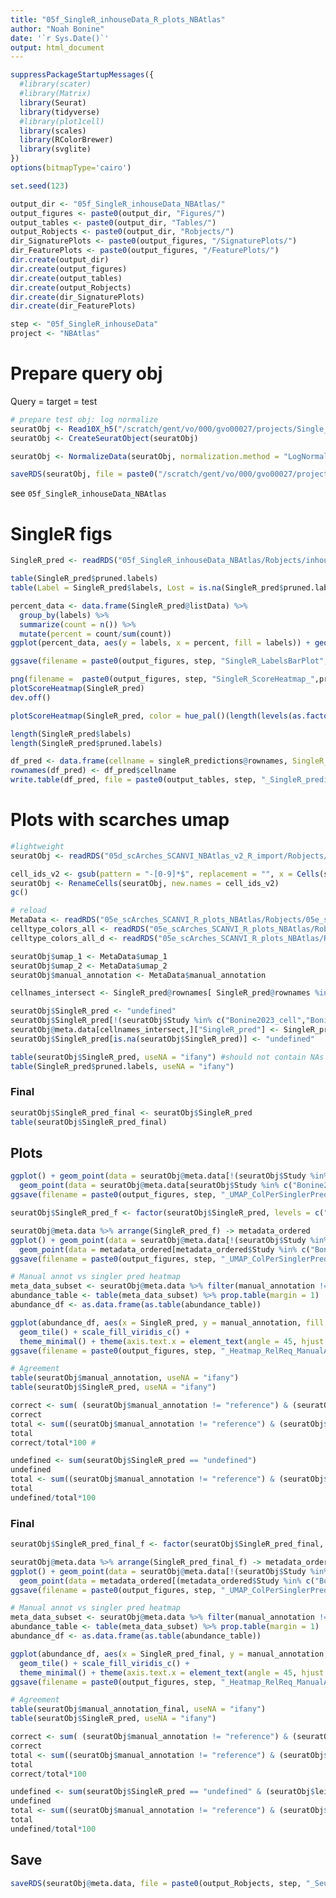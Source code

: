```yaml
---
title: "05f_SingleR_inhouseData_R_plots_NBAtlas"
author: "Noah Bonine"
date: '`r Sys.Date()`'
output: html_document
---
```


```r
suppressPackageStartupMessages({
  #library(scater)
  #library(Matrix)
  library(Seurat)
  library(tidyverse)
  #library(plot1cell)
  library(scales)
  library(RColorBrewer)
  library(svglite)
})
options(bitmapType='cairo')
```

```r
set.seed(123)
```

```r
output_dir <- "05f_SingleR_inhouseData_NBAtlas/"
output_figures <- paste0(output_dir, "Figures/")
output_tables <- paste0(output_dir, "Tables/")
output_Robjects <- paste0(output_dir, "Robjects/")
dir_SignaturePlots <- paste0(output_figures, "/SignaturePlots/")
dir_FeaturePlots <- paste0(output_figures, "/FeaturePlots/")
dir.create(output_dir)
dir.create(output_figures)
dir.create(output_tables)
dir.create(output_Robjects)
dir.create(dir_SignaturePlots)
dir.create(dir_FeaturePlots)
```

```r
step <- "05f_SingleR_inhouseData"
project <- "NBAtlas"
```

# Prepare query obj
Query = target = test
```r
# prepare test obj: log normalize
seuratObj <- Read10X_h5("/scratch/gent/vo/000/gvo00027/projects/Single_Cell_Neuroblastoma/NBAtlas/05a_pre_scArches_R_import_NBAtlas/h5objects/nb_matrix_target_data_NBAtlas.h5")
seuratObj <- CreateSeuratObject(seuratObj)
```

```r
seuratObj <- NormalizeData(seuratObj, normalization.method = "LogNormalize")
```
```r
saveRDS(seuratObj, file = paste0("/scratch/gent/vo/000/gvo00027/projects/Single_Cell_Neuroblastoma/NBAtlas/05f_SingleR_inhouseData_NBAtlas/Robjects/",step,"_input_seurat_", project, ".rds"))
```
see `05f_SingleR_inhouseData_NBAtlas`

# SingleR figs

```r
SingleR_pred <- readRDS("05f_SingleR_inhouseData_NBAtlas/Robjects/inhouseData_vs_NBAtlas_SingleR_predictionsNBAtlas.rds")
```

```r
table(SingleR_pred$pruned.labels)
table(Label = SingleR_pred$labels, Lost = is.na(SingleR_pred$pruned.labels)) #discarded cells of each label
```
```r
percent_data <- data.frame(SingleR_pred@listData) %>%
  group_by(labels) %>%
  summarize(count = n()) %>%
  mutate(percent = count/sum(count))
ggplot(percent_data, aes(y = labels, x = percent, fill = labels)) + geom_col() + scale_x_continuous(labels = percent_format())+ theme_bar_straight + labs(x = "Percentage")

ggsave(filename = paste0(output_figures, step, "SingleR_LabelsBarPlot", project, ".svg"), width = 7, height = 5)
```

```r
png(filename =  paste0(output_figures, step, "SingleR_ScoreHeatmap_",project, ".png"), width = 24, height = 7, units = 'in', res = 500) #wide to avoid white lines
plotScoreHeatmap(SingleR_pred)
dev.off()
```
```r
plotScoreHeatmap(SingleR_pred, color = hue_pal()(length(levels(as.factor(SingleR_pred$labels)))))
```
```r
length(SingleR_pred$labels)
length(SingleR_pred$pruned.labels)

df_pred <- data.frame(cellname = singleR_predictions@rownames, SingleR_label = singleR_predictions$pruned.labels)
rownames(df_pred) <- df_pred$cellname
write.table(df_pred, file = paste0(output_tables, step, "_SingleR_predictions_", project, ".csv"), col.names = T, sep = ",")
```

# Plots with scarches umap
```r
#lightweight
seuratObj <- readRDS("05d_scArches_SCANVI_NBAtlas_v2_R_import/Robjects/05d_scArches_SCANVI_NBAtlasAndInhouseData_v2_seuratObj_NormOnly_NBAtlas.rds")

cell_ids_v2 <- gsub(pattern = "-[0-9]*$", replacement = "", x = Cells(seuratObj)) 
seuratObj <- RenameCells(seuratObj, new.names = cell_ids_v2)
gc()
```

```r
# reload
MetaData <- readRDS("05e_scArches_SCANVI_R_plots_NBAtlas/Robjects/05e_scArches_SCANVI_SeuratMetaData_NBAtlas.rds")
celltype_colors_all <- readRDS("05e_scArches_SCANVI_R_plots_NBAtlas/Robjects/celltype_colors_all.rds")
celltype_colors_all_d <- readRDS("05e_scArches_SCANVI_R_plots_NBAtlas/Robjects/celltype_colors_all_d.rds")

seuratObj$umap_1 <- MetaData$umap_1
seuratObj$umap_2 <- MetaData$umap_2
seuratObj$manual_annotation <- MetaData$manual_annotation
```

```r
cellnames_intersect <- SingleR_pred@rownames[ SingleR_pred@rownames %in% Cells(seuratObj)]

seuratObj$SingleR_pred <- "undefined"
seuratObj$SingleR_pred[!(seuratObj$Study %in% c("Bonine2023_cell","Bonine2023_nucleus"))] <- "reference"
seuratObj@meta.data[cellnames_intersect,]["SingleR_pred"] <- SingleR_pred[cellnames_intersect,][["pruned.labels"]]
seuratObj$SingleR_pred[is.na(seuratObj$SingleR_pred)] <- "undefined"

table(seuratObj$SingleR_pred, useNA = "ifany") #should not contain NAs
table(SingleR_pred$pruned.labels, useNA = "ifany")
```

### Final
```r
seuratObj$SingleR_pred_final <- seuratObj$SingleR_pred
table(seuratObj$SingleR_pred_final)
```

## Plots
```r
ggplot() + geom_point(data = seuratObj@meta.data[!(seuratObj$Study %in% c("Bonine2023_cell","Bonine2023_nucleus")),], aes(x = umap_1, y = umap_2, color = SingleR_pred), size = 0.5) + #gray background
  geom_point(data = seuratObj@meta.data[seuratObj$Study %in% c("Bonine2023_cell","Bonine2023_nucleus"),], aes(x = umap_1, y = umap_2, color = SingleR_pred), size = 0.5) + scale_color_manual(values = celltype_colors_all) + theme_point + guides(colour = guide_legend(override.aes = list(size=2)))
ggsave(filename = paste0(output_figures, step, "_UMAP_ColPerSinglerPred_HighlightPredictions_Recollored_", project, ".png"), width = 9, height = 7)

seuratObj$SingleR_pred_f <- factor(seuratObj$SingleR_pred, levels = c("reference","undefined","RBCs","B cell", "Stromal other","Schwann",  "Endothelial","Fibroblast", "Myeloid", "NE","NK cell",  "pDC", "Plasma","T cell"))

seuratObj@meta.data %>% arrange(SingleR_pred_f) -> metadata_ordered
ggplot() + geom_point(data = seuratObj@meta.data[!(seuratObj$Study %in% c("Bonine2023_cell","Bonine2023_nucleus")),], aes(x = umap_1, y = umap_2, color = SingleR_pred), size = 0.5) + #gray background
  geom_point(data = metadata_ordered[metadata_ordered$Study %in% c("Bonine2023_cell","Bonine2023_nucleus"),], aes(x = umap_1, y = umap_2, color = SingleR_pred_f), size = 0.5) + scale_color_manual(values = celltype_colors_all) + theme_point + guides(colour = guide_legend(override.aes = list(size=2)))  
ggsave(filename = paste0(output_figures, step, "_UMAP_ColPerSinglerPred_HighlightPredictions_Recollored_v2_", project, ".png"), width = 9, height = 7, dpi = 500)
```

```r
# Manual annot vs singler pred heatmap
meta_data_subset <- seuratObj@meta.data %>% filter(manual_annotation != "reference") %>% select(manual_annotation, SingleR_pred)
abundance_table <- table(meta_data_subset) %>% prop.table(margin = 1)
abundance_df <- as.data.frame(as.table(abundance_table))

ggplot(abundance_df, aes(x = SingleR_pred, y = manual_annotation, fill = Freq)) +
  geom_tile() + scale_fill_viridis_c() +  
  theme_minimal() + theme(axis.text.x = element_text(angle = 45, hjust = 1))
ggsave(filename = paste0(output_figures, step, "_Heatmap_RelReq_ManualAnnot_vs_SingleR_pred_viridis_", project, ".svg"), width = 5, height = 5)

# Agreement
table(seuratObj$manual_annotation, useNA = "ifany")
table(seuratObj$SingleR_pred, useNA = "ifany")

correct <- sum( (seuratObj$manual_annotation != "reference") & (seuratObj$manual_annotation != "undefined") & (seuratObj$manual_annotation == seuratObj$SingleR_pred) )
correct
total <- sum((seuratObj$manual_annotation != "reference") & (seuratObj$manual_annotation != "undefined"))
total
correct/total*100 #

undefined <- sum(seuratObj$SingleR_pred == "undefined")
undefined
total <- sum((seuratObj$manual_annotation != "reference") & (seuratObj$manual_annotation != "undefined"))
total
undefined/total*100
```

### Final

```r
seuratObj$SingleR_pred_final_f <- factor(seuratObj$SingleR_pred_final, levels = c("reference","undefined","RBCs","B cell", "Stromal other","Schwann",  "Endothelial","Fibroblast", "Myeloid", "NE","NK cell",  "pDC", "Plasma","T cell"))

seuratObj@meta.data %>% arrange(SingleR_pred_final_f) -> metadata_ordered
ggplot() + geom_point(data = seuratObj@meta.data[!(seuratObj$Study %in% c("Bonine2023_cell","Bonine2023_nucleus")),], aes(x = umap_1, y = umap_2), color = "gray90", size = 0.5) + #gray background
  geom_point(data = metadata_ordered[(metadata_ordered$Study %in% c("Bonine2023_cell","Bonine2023_nucleus")),], aes(x = umap_1, y = umap_2, color = SingleR_pred_final_f), size = 0.5) + scale_color_manual(values = celltype_colors_all_d) + theme_point + guides(colour = guide_legend(override.aes = list(size=2)))  
ggsave(filename = paste0(output_figures, step, "_UMAP_ColPerSinglerPredvCleaned_HighlightPredictions_Recollored_v2_", project, ".png"), width = 9, height = 7, dpi = 500)
```

```r
# Manual annot vs singler pred heatmap 
meta_data_subset <- seuratObj@meta.data %>% filter(manual_annotation != "reference" ) %>% select(manual_annotation, SingleR_pred_final)
abundance_table <- table(meta_data_subset) %>% prop.table(margin = 1)
abundance_df <- as.data.frame(as.table(abundance_table))

ggplot(abundance_df, aes(x = SingleR_pred_final, y = manual_annotation, fill = Freq)) +
  geom_tile() + scale_fill_viridis_c() +  
  theme_minimal() + theme(axis.text.x = element_text(angle = 45, hjust = 1))
ggsave(filename = paste0(output_figures, step, "_Heatmap_RelReq_ManualAnnot_vs_SingleR_pred_vFinal_viridis_", project, ".svg"), width = 5, height = 5)

# Agreement
table(seuratObj$manual_annotation_final, useNA = "ifany")
table(seuratObj$SingleR_pred, useNA = "ifany")

correct <- sum( (seuratObj$manual_annotation != "reference") & (seuratObj$manual_annotation != "undefined") & (seuratObj$leiden != "11") & (seuratObj$manual_annotation == seuratObj$SingleR_pred) )
correct 
total <- sum((seuratObj$manual_annotation != "reference") & (seuratObj$manual_annotation != "undefined"))
total 
correct/total*100

undefined <- sum(seuratObj$SingleR_pred == "undefined" & (seuratObj$leiden != "11"))
undefined
total <- sum((seuratObj$manual_annotation != "reference") & (seuratObj$leiden != "11") & (seuratObj$manual_annotation != "undefined"))
total
undefined/total*100
```

## Save
```r
saveRDS(seuratObj@meta.data, file = paste0(output_Robjects, step, "_SeuratMetaData_", project, ".rds"))
```
